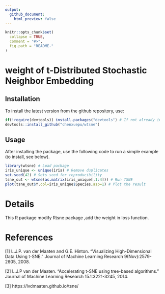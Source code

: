 ```yaml
---
output:
  github_document:
    html_preview: false
---
```


<!-- README.md is generated from README.Rmd. Please edit that file -->

```r
knitr::opts_chunk$set(
  collapse = TRUE,
  comment = "#>",
  fig.path = "README-"
)
```



# weight of t-Distributed Stochastic Neighbor Embedding 

## Installation


To install the latest version from the github repository, use:
```r
if(!require(devtools)) install.packages("devtools") # If not already installed
devtools::install_github("chenxuepu/wtsne")
```


## Usage
After installing the package, use the following code to run a simple example (to install, see below).
```r
library(wtsne) # Load package
iris_unique <- unique(iris) # Remove duplicates
set.seed(42) # Sets seed for reproducibility
tsne_out <- wtsne(as.matrix(iris_unique[,1:4])) # Run TSNE
plot(tsne_out$Y,col=iris_unique$Species,asp=1) # Plot the result
```


# Details
This R package modify Rtsne package ,add the weight in loss function.

# References
[1] L.J.P. van der Maaten and G.E. Hinton. "Visualizing High-Dimensional Data Using t-SNE." Journal of Machine Learning Research 9(Nov):2579-2605, 2008.

[2] L.J.P van der Maaten. "Accelerating t-SNE using tree-based algorithms." Journal of Machine Learning Research 15.1:3221-3245, 2014.

[3] https://lvdmaaten.github.io/tsne/

